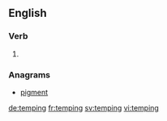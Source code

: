 ==English==

===Verb===
{{head|en}}

# {{present participle of|temp|lang=en}}

===Anagrams===
* [[pigment#English|pigment]]

[[de:temping]]
[[fr:temping]]
[[sv:temping]]
[[vi:temping]]